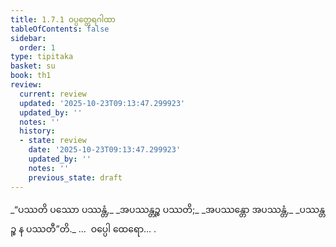 ```yaml
---
title: 1.7.1 ဝပ္ပတ္ထေရဂါထာ
tableOfContents: false
sidebar:
  order: 1
type: tipitaka
basket: su
book: th1
review:
  current: review
  updated: '2025-10-23T09:13:47.299923'
  updated_by: ''
  notes: ''
  history:
  - state: review
    date: '2025-10-23T09:13:47.299923'
    updated_by: ''
    notes: ''
    previous_state: draft
---
```



<ReviewStatus review={frontmatter.review} showDetails={true} />

<HypothesisAnnotation frontmatter={frontmatter} />

<DynamicBreadcrumb />

<Division number="61" book="th1" e="ch" v="19" p="233">

<Paragraph number="139" type="verses" book="th1">
_“ပဿတိ ပဿော ပဿန္တံ,_  
_အပဿန္တဉ္စ ပဿတိ;_  
_အပဿန္တော အပဿန္တံ,_  
_ပဿန္တဉ္စ န ပဿတီ”တိ._  


</Paragraph>
</Division>

<Paragraph number="140" type="center" book="th1">
…  ဝပ္ပေါ ထေရော… .
</Paragraph>